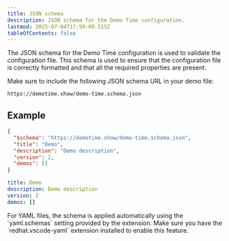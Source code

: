 ```yaml
---
title: JSON schema
description: JSON schema for the Demo Time configuration.
lastmod: 2025-07-04T17:59:09.515Z
tableOfContents: false
---
```



The JSON schema for the Demo Time configuration is used to validate the configuration file. This schema is used to ensure that the configuration file is correctly formatted and that all the required properties are present.

Make sure to include the following JSON schema URL in your demo file: 

`https://demotime.show/demo-time.schema.json`

## Example

<Tabs syncKey="demo-time-json-schema">
<TabItem label="JSON">

```json
{
  "$schema": "https://demotime.show/demo-time.schema.json",
  "title": "Demo",
  "description": "Demo description",
  "version": 2,
  "demos": []
}
```

</TabItem>
<TabItem label="YAML">

```yaml
title: Demo
description: Demo description
version: 2
demos: []
```

<Aside type="note" title='Note'>
  For YAML files, the schema is applied automatically using the `yaml.schemas` setting provided by the extension. Make sure you have the `redhat.vscode-yaml` extension installed to enable this feature.
</Aside>

</TabItem>
</Tabs>